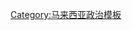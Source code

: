 {{Navbox
| name  = 马来西亚州务大臣和首席部长
| title = {{flagicon|Malaysia}} [[马来西亚|现任马来西亚]][[马来西亚州属和联邦直辖区|各州]][[马来西亚州务大臣和首席部长|州务大臣和首席部长]]
| state = {{{state|autocollapse}}}
| listclass = hlist

| group1 = 州务大臣
| list1 = 
* '''[[柔佛州务大臣|柔佛]]'''：[[翁哈菲兹]] (BN-UMNO)
* '''{{tsl|en|List of Menteris Besar of Kedah||吉打}}'''：[[莫哈末沙努西]] (PN-PAS)
* '''{{tsl|en|List of Menteris Besar of Kelantan||吉兰丹}}'''：{{tsl|en|Ahmad Yakob|阿末耶谷}} (PN-PAS)
* '''[[森美兰州务大臣|森美兰]]'''：[[阿敏努丁·哈仑]] (PH-PKR)
* '''[[彭亨州务大臣|彭亨]]'''：[[旺罗斯迪]] (BN-UMNO)
* '''{{tsl|en|List of Menteris Besar of Perak||霹雳}}'''：[[沙拉尼]] (BN-UMNO)
* '''{{tsl|en|List of Menteris Besar of Perlis||玻璃市}}'''：[[阿兹兰曼]] (BN-UMNO)
* '''[[雪兰莪州务大臣|雪兰莪]]'''：[[阿米鲁丁沙利]] (PH-PKR)
* '''{{tsl|en|List of Menteris Besar of Terengganu||登嘉楼}}'''：{{tsl|en|Ahmad Samsuri Mokhtar|阿末沈蘇里莫達}} (PN-PAS)

| group2 = 首席部长
| list2  = 
* '''[[马六甲首席部长|马六甲]]'''：[[苏莱曼莫哈末阿里]] (BN-UMNO)
* '''[[檳城首席部長|槟城]]'''：[[曹观友]] (PH-DAP)
* '''[[沙巴首席部长|沙巴]]'''：{{tsl|en|Hajiji Noor|哈芝芝·诺}} (GRS-PPBM)
* '''[[砂拉越总理|砂拉越]]'''：[[阿邦佐哈里]] (GPS-PBB)

}}<noinclude>
{{collapsible option}}
[[Category:马来西亚政治模板]]
</noinclude>